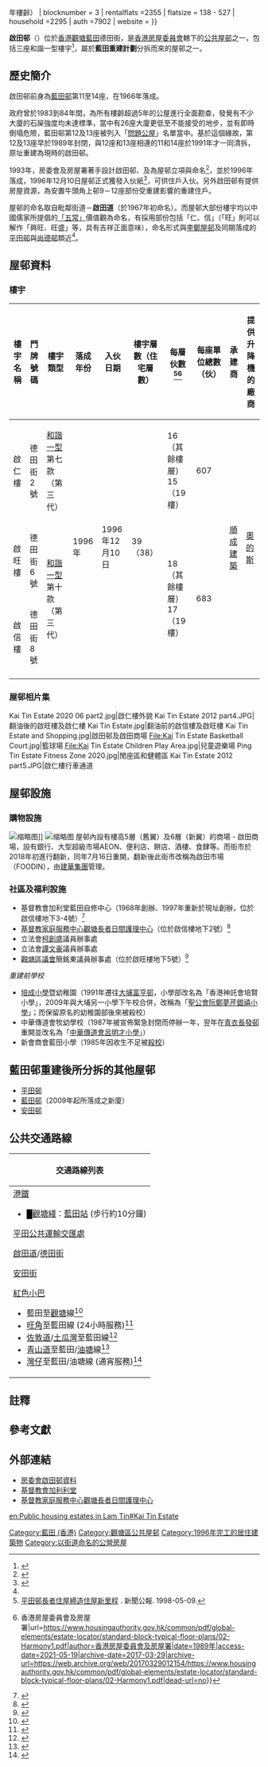 {{Coord|22.310023|114.234974|source:GoogleMaps|display=title}}
{{HKPublicHousing |
| authority =
| photo = Kai Tin Estate 2020 06 part1.jpg
| phototitle = 翻新後的啟田邨啟信樓及啟旺樓（2020年6月）
| district = 觀塘區
|address=藍田德田街2、6、8號
| type = 1
| year = 1996年（{{#expr:{{Currentyear}} - 1996}}年樓齡）
| blocknumber = 3
| rentalflats =2355
| flatsize = 138 - 527
| household =2295
| auth =7902
| website =
}}

'''啟田邨'''（{{lang-en|'''Kai Tin Estate'''}}）位於[[香港|香港]][[觀塘區|觀塘]][[藍田_(香港)|藍田]]德田街，是[[香港房屋委員會|香港房屋委員會]]轄下的[[公共屋邨|公共屋邨]]之一，包括三座和諧一型樓宇<ref>{{Cite web |url=https://www.housingauthority.gov.hk/tc/global-elements/estate-locator/detail.html?propId=1&id=1321348400426&dist=13 |title=房委會啟田邨資料 |access-date=2020-09-06 |archive-date=2021-03-01 |archive-url=https://web.archive.org/web/20210301015711/https://www.housingauthority.gov.hk/tc/global-elements/estate-locator/detail.html?propId=1&id=1321348400426&dist=13 |dead-url=no }}</ref>，屬於'''藍田重建計劃'''分拆而來的屋邨之一。

==歷史簡介==
啟田邨前身為[[藍田邨|藍田邨]]第11至14座，在1966年落成。

政府曾於1983到84年間，為所有樓齡超過5年的公屋進行全面勘查，發覺有不少大廈的石屎強度均未達標準，當中有26座大廈更低至不能接受的地步，並有即時倒塌危險，藍田邨第12及13座被列入「[[26座問題公屋醜聞|問題公屋]]」名單當中。基於這個緣故，第12及13座早於1989年封閉，與12座和13座相連的11和14座於1991年才一同清拆，原址重建為現時的啟田邨。

1993年，房委會及房屋署著手設計啟田邨、及為屋邨立項與命名<ref name=":32">{{Cite web|title=彩虹有條彩虹邨、點解沙田叫瀝源？　公屋改名要有三大準則｜香港01｜社區專題|url=https://www.hk01.com/%E7%A4%BE%E5%8D%80%E5%B0%88%E9%A1%8C/53009/%E5%BD%A9%E8%99%B9%E6%9C%89%E6%A2%9D%E5%BD%A9%E8%99%B9%E9%82%A8-%E9%BB%9E%E8%A7%A3%E6%B2%99%E7%94%B0%E5%8F%AB%E7%80%9D%E6%BA%90-%E5%85%AC%E5%B1%8B%E6%94%B9%E5%90%8D%E8%A6%81%E6%9C%89%E4%B8%89%E5%A4%A7%E6%BA%96%E5%89%87|accessdate=2020-05-18|author=黃泳樺|date=2016-11-10|archive-date=2021-09-24|archive-url=https://web.archive.org/web/20210924130113/https://www.hk01.com/%E7%A4%BE%E5%8D%80%E5%B0%88%E9%A1%8C/53009/%E5%BD%A9%E8%99%B9%E6%9C%89%E6%A2%9D%E5%BD%A9%E8%99%B9%E9%82%A8-%E9%BB%9E%E8%A7%A3%E6%B2%99%E7%94%B0%E5%8F%AB%E7%80%9D%E6%BA%90-%E5%85%AC%E5%B1%8B%E6%94%B9%E5%90%8D%E8%A6%81%E6%9C%89%E4%B8%89%E5%A4%A7%E6%BA%96%E5%89%87|dead-url=no}}</ref>，並於1996年落成，1996年12月10日屋邨正式獲發入伙紙<ref>{{Cite web |url=https://www.aud.gov.hk/pdf_c/c35ch12.pdf |title=審計署報告書-整體重建計劃 |access-date=2021-04-08 |archive-date=2021-03-10 |archive-url=https://web.archive.org/web/20210310183904/https://www.aud.gov.hk/pdf_c/c35ch12.pdf |dead-url=no }}</ref>，可供住戶入伙。另外啟田邨有提供房屋資源，為安置牛頭角上邨9－12座部份受重建影響的重建住戶。

屋邨的命名取自毗鄰街道－'''啟田道'''（於1967年初命名）。而屋邨大部份樓宇均以中國儒家所提倡的[[三纲五常|「五常」]]價值觀為命名，有採用部份包括「仁、信」（「旺」則可以解作「興旺、旺盛」等，具有吉祥正面意味），命名形式與[[李鄭屋邨|李鄭屋邨]]及同期落成的[[平田邨|平田邨]]與[[尚德邨|尚德邨]]類近<ref name=":32" />。

==屋邨資料==

=== 樓宇 ===
{| class="wikitable" style="text-align: center;"
|-	
! 樓宇名稱 !! 門牌號碼 !! 樓宇類型 !! 落成年份 
!入伙日期
!樓宇層數（住宅層數）
!每層伙數<ref>[https://www.info.gov.hk/gia/general/199805/09/0509079.htm 平田邨長者住屋締造住屋新里程] {{Wayback|url=https://www.info.gov.hk/gia/general/199805/09/0509079.htm |date=20090828154111 }}. 新聞公報. 1998-05-09.</ref><ref>{{Cite web|title=和諧一型 - 標準型大廈樓宇樣本平面圖 {{!}} 香港房屋委員會及房屋署|url=https://www.housingauthority.gov.hk/common/pdf/global-elements/estate-locator/standard-block-typical-floor-plans/02-Harmony1.pdf|author=香港房屋委員會及房屋署|date=1989年|access-date=2021-05-19|archive-date=2017-03-29|archive-url=https://web.archive.org/web/20170329012154/https://www.housingauthority.gov.hk/common/pdf/global-elements/estate-locator/standard-block-typical-floor-plans/02-Harmony1.pdf|dead-url=no}}</ref>
!每座單位總數（伙）
!承建商
!提供升降機的廠商
|-
| 啟仁樓
| 德田街2號
|[[和諧一型|和諧一型]]第七款（第三代）
| rowspan="3" | 1996年
| rowspan="3" |1996年12月10日
| rowspan="3" |39（38）
|16（其餘樓層）
15（19樓）
|607
| rowspan="3" |[[順成建築|順成建築]]
| rowspan="3" |[[奧的斯電梯公司|奧的斯]]
|-
| 啟旺樓{{Notetag|實際上是同一幢建築|name=旺信}}
| 德田街6號
| rowspan="2" | [[和諧一型|和諧一型]]第十款（第三代）
| rowspan="2" |18（其餘樓層）
17（19樓）
| rowspan="2" |683
|-
| 啟信樓{{Notetag|name=旺信}}
| 德田街8號
|-
|}

=== 屋邨相片集 ===
<gallery>
Kai Tin Estate 2020 06 part2.jpg|啟仁樓外貌
Kai Tin Estate 2012 part4.JPG|翻油後的啟旺樓及啟仁樓
Kai Tin Estate.jpg|翻油前的啟信樓及啟旺樓
Kai Tin Estate and Shopping.jpg|啟田邨及啟田商場
File:Kai Tin Estate Basketball Court.jpg|籃球場
File:Kai Tin Estate Children Play Area.jpg|兒童遊樂場
Ping Tin Estate Fitness Zone 2020.jpg|閒座區和健體區
Kai Tin Estate 2012 part5.JPG|啟仁樓行車通道
</gallery>

==屋邨設施==
=== 購物設施 ===
{{Main|啟田商場|l1=啟田商場}}[[File:Kai_Tin_Shopping_Centre_old_wing.JPG|缩略图]]]]
[[File:FOODIN.jpg|缩略图]]
屋邨內設有樓高5層（舊翼）及6層（新翼）的商場 - 啟田商場，設有銀行、大型超級市場AEON、便利店、餅店、酒樓、食肆等。而街市於2018年初進行翻新，同年7月16日重開，翻新後此街市改稱為啟田市場（FOODIN），由[[建華集團|建華集團]]管理。

=== 社區及福利設施 ===
*基督教會加利堂藍田自修中心（1968年創辦、1997年重新於現址創辦，位於啟信樓地下3-4號）<ref>{{Cite web|title=基督教會加利利堂|url=http://www.cgchk.org/|accessdate=2020-09-06|author=|date=|format=|publisher=|language=|archive-date=2017-09-12|archive-url=https://web.archive.org/web/20170912221028/http://cgchk.org/|dead-url=no}}</ref>
*[http://www.cfsc.org.hk/unitweb/service/serv5/501.php?company_id=SRV5_3 基督教家庭服務中心觀塘長者日間護理中心]{{Wayback|url=http://www.cfsc.org.hk/unitweb/service/serv5/501.php?company_id=SRV5_3 |date=20201128082329 }}（位於啟信樓地下2號）<ref>{{Cite web|title=CFSC|url=https://www.cfsc.org.hk/unitweb/service/serv5/501b.php?company_id=SRV5_3&content_code=content_4|accessdate=2020-09-06|author=基督教家庭服務中心|date=|format=|publisher=|language=|archive-date=2021-03-05|archive-url=https://web.archive.org/web/20210305141951/https://www.cfsc.org.hk/unitweb/service/serv5/501b.php?company_id=SRV5_3&content_code=content_4|dead-url=no}}</ref>
*立法會[[柯創盛|柯創盛]]議員辦事處
*立法會[[譚文豪|譚文豪]]議員辦事處
*[[觀塘區議會|觀塘區議會]]簡銘東議員辦事處（位於啟旺樓地下5號）<ref>{{Cite web|title=觀塘區議會 - 觀塘區議會議員資料|url=https://www.districtcouncils.gov.hk/kt/tc_chi/members/info/dc_member_list_detail.php?member_id=2730|accessdate=2020-09-06|author=|date=|format=|publisher=|language=|archive-date=2020-09-28|archive-url=https://web.archive.org/web/20200928061150/https://www.districtcouncils.gov.hk/kt/tc_chi/members/info/dc_member_list_detail.php?member_id=2730|dead-url=no}}</ref>

''重建前學校''
*[[培成小學|培成小學]]暨幼稚園（1991年遷往[[大埔區|大埔]][[富亨邨|富亨邨]]，小學部改名為「香港神託會培賢小學」，2009年與大埔另一小學下午校合併，改稱為「[[聖公會阮鄭夢芹銀禧小學|聖公會阮鄭夢芹銀禧小學]]」；而保留原名的幼稚園部後來被殺校）
*中華傳道會牧幼學校（1987年被宣佈緊急封閉而停辦一年，翌年在[[青衣島|青衣]][[長發邨|長發邨]]重開並改名為「[[中華傳道會呂明才小學|中華傳道會呂明才小學]]」）
*新會商會藍田小學（1985年因收生不足被[[殺校|殺校]]）

== 藍田邨重建後所分拆的其他屋邨 ==

* [[平田邨|平田邨]]
* [[藍田邨|藍田邨]]（2009年起所落成之新廈）
* [[安田邨|安田邨]]

== 公共交通路線 ==
{| class="mw-collapsible mw-collapsed wikitable" 
! 交通路線列表
|-
|
;[[港鐵|港鐵]]
*<font color="{{觀塘綫色彩}}">█</font>[[觀塘綫|觀塘綫]]：[[藍田站_(香港)|藍田站]] (步行約10分鐘)
;[[平田公共運輸交匯處|平田公共運輸交匯處]]
{{九龍新界巴士簡單列表|15|15A|16|38|38P|40A|74S|88X|889}}
{{過海隧道巴士簡單列表|603|603A|603P|603S}}
{{九龍專線小巴簡單列表|24|60}}
;[[啟田道|啟田道]]/[[德田街|德田街]]
{{九龍新界巴士簡單列表|6P|14D|14H|15|15A|15X|16M|38|38P|40A|74S|93M|215X|216M}}
{{過海隧道巴士簡單列表|690|690P|694}}
{{大嶼山巴士簡單列表|E22|E22X|N29}}
{{九龍專線小巴簡單列表|62S|76B}}
{{新界專線小巴簡單列表|17}}
;[[安田街|安田街]]
{{九龍專線小巴簡單列表|24|60}}

;[[香港小巴|紅色小巴]]
*藍田至[[觀塘|觀塘]]線<ref>{{Cite web |url=http://www.16seats.net/chi/rmb/r_k60.html |title=觀塘市中心　—　藍田 |access-date=2016-08-19 |archive-url=https://web.archive.org/web/20170111065106/http://www.16seats.net/chi/rmb/r_k60.html |archive-date=2017-01-11 |dead-url=yes }}</ref>
*[[旺角|旺角]]至藍田線 (24小時服務)<ref>{{Cite web |url=http://www.16seats.net/chi/rmb/r_k16.html |title=旺角花園街　—　藍田 |accessdate=2016-08-19 |archive-date=2018-08-25 |archive-url=https://web.archive.org/web/20180825131859/http://www.16seats.net/chi/rmb/r_k16.html |dead-url=yes }}</ref>
*[[佐敦道|佐敦道]]/[[土瓜灣|土瓜灣]]至藍田線<ref>{{Cite web |url=http://www.16seats.net/chi/rmb/r_k55.html |title=佐敦道寧波街　—　藍田 |accessdate=2016-08-19 |archive-date=2018-08-03 |archive-url=https://web.archive.org/web/20180803115549/http://www.16seats.net/chi/rmb/r_k55.html |dead-url=yes }}</ref>
*[[青山道|青山道]]至藍田/[[油塘|油塘]]線<ref>{{Cite web |url=http://www.16seats.net/chi/rmb/r_k38.html |title=青山道香港紗廠　—　藍田及油塘 |accessdate=2016-08-19 |archive-date=2017-05-06 |archive-url=https://web.archive.org/web/20170506144403/http://www.16seats.net/chi/rmb/r_k38.html |dead-url=no }}</ref>
*[[灣仔|灣仔]]至藍田/油塘線 (通宵服務)<ref>{{Cite web |url=http://www.16seats.net/chi/rmb/r_kh63.html |title=灣仔　—　藍田及油塘 |accessdate=2016-08-19 |archive-date=2016-09-20 |archive-url=https://web.archive.org/web/20160920212806/http://www.16seats.net/chi/rmb/r_kh63.html |dead-url=yes }}</ref>
|}

== 註釋 ==
{{NoteFoot}}
== 參考文獻 ==
{{Reflist|10em}}

==外部連結==
{{Commonscat|Kai Tin Estate}}
*[https://www.housingauthority.gov.hk/tc/global-elements/estate-locator/detail.html?propId=1&id=1321348400426&dist=13 房委會啟田邨資料] {{Wayback|url=https://www.housingauthority.gov.hk/tc/global-elements/estate-locator/detail.html?propId=1&id=1321348400426&dist=13 |date=20210301015711 }}
*[http://www.cgchk.org/ 基督教會加利利堂]{{Wayback|url=http://www.cgchk.org/|date=20170912221028}}
*[http://www.cfsc.org.hk/unitweb/service/serv5/501.php?company_id=SRV5_3 基督教家庭服務中心觀塘長者日間護理中心]{{Wayback|url=http://www.cfsc.org.hk/unitweb/service/serv5/501.php?company_id=SRV5_3|date=20201128082329}}

{{觀塘區公共屋邨}}

{{DEFAULTSORT:Kai Tin Estate}}
[[Category:藍田_(香港)|Category:藍田 (香港)]]
[[Category:觀塘區公共屋邨|Category:觀塘區公共屋邨]]
[[Category:1996年完工的居住建築物|Category:1996年完工的居住建築物]]
[[Category:以街道命名的公營房屋|Category:以街道命名的公營房屋]]

[[en:Public_housing_estates_in_Lam_Tin#Kai_Tin_Estate|en:Public housing estates in Lam Tin#Kai Tin Estate]]